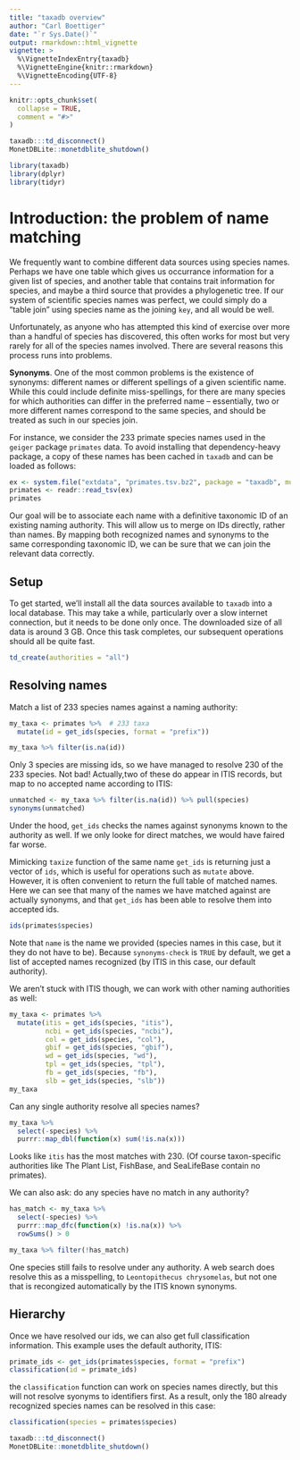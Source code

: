 ```yaml
---
title: "taxadb overview"
author: "Carl Boettiger"
date: "`r Sys.Date()`"
output: rmarkdown::html_vignette
vignette: >
  %\VignetteIndexEntry{taxadb}
  %\VignetteEngine{knitr::rmarkdown}
  %\VignetteEncoding{UTF-8}
---
```


```r
knitr::opts_chunk$set(
  collapse = TRUE,
  comment = "#>"
)

taxadb:::td_disconnect()
MonetDBLite::monetdblite_shutdown()

```



```r
library(taxadb)
library(dplyr)
library(tidyr)
```



# Introduction: the problem of name matching

We frequently want to combine different data sources using species names.  Perhaps we have one table which gives us occurrance information for a given list of species, and another table that contains trait information for species, and maybe a third source that provides a phylogenetic tree.  If our system of scientific species names was perfect, we could simply do a "table join" using species name as the joining `key`, and all would be well. 

Unfortunately, as anyone who has attempted this kind of exercise over more than a handful of species has discovered, this often works for most but very rarely for all of the species names involved.  There are several reasons this process runs into problems.  

**Synonyms**.  One of the most common problems is the existence of synonyms: different names or different spellings of a given scientific name.  While this could include definite miss-spellings, for there are many species for which authorities can differ in the preferred name -- essentially, two or more different names correspond to the same species, and should be treated as such in our species join.  


For instance, we consider the 233 primate species names used in the `geiger` package `primates` data.  To avoid installing that dependency-heavy package, a copy of these names has been cached in `taxadb` and can be loaded as follows: 

```r
ex <- system.file("extdata", "primates.tsv.bz2", package = "taxadb", mustWork = TRUE)
primates <- readr::read_tsv(ex)
primates
```

Our goal will be to associate each name with a definitive taxonomic ID of an existing naming authority.  This will allow us to merge on IDs directly, rather than names.  By mapping both recognized names and synonyms to the same corresponding taxonomic ID, we can be sure that we can join the relevant data correctly.


## Setup

To get started, we'll install all the data sources available to `taxadb` into a local database. This may take a while, particularly over a slow internet connection, but it needs to be done only once.  The downloaded size of all data is around 3 GB.  Once this task completes, our subsequent operations should all be quite fast.  

```r
td_create(authorities = "all")
```


## Resolving names


Match a list of 233 species names against a naming authority:  


```r
my_taxa <- primates %>%  # 233 taxa
  mutate(id = get_ids(species, format = "prefix")) 
```


```r
my_taxa %>% filter(is.na(id))
```

Only 3 species are missing ids, so we have managed to resolve 230 of the 233 species.  Not bad!  Actually,two of these do appear in ITIS records, but map to no accepted name according to ITIS:

```r
unmatched <- my_taxa %>% filter(is.na(id)) %>% pull(species) 
synonyms(unmatched)

```

Under the hood, `get_ids` checks the names against synonyms known to the authority as well. If we only looke for direct matches, we would have faired far worse.  

Mimicking `taxize` function of the same name `get_ids` is returning just a vector of `ids`, which is useful for operations such as `mutate` above.  However, it is often convenient to return the full table of matched names.  Here we can see that many of the names we have matched against are actually synonyms, and that `get_ids` has been able to resolve them into accepted ids.  

```r
ids(primates$species)
```

Note that `name` is the name we provided (species names in this case, but it they do not have to be).  Because `synonyms-check` is `TRUE` by default, we get a list of accepted names recognized (by ITIS in this case, our default authority).  

We aren't stuck with ITIS though, we can work with other naming authorities as well:

```r
my_taxa <- primates %>%  
  mutate(itis = get_ids(species, "itis"),
         ncbi = get_ids(species, "ncbi"),
         col = get_ids(species, "col"),
         gbif = get_ids(species, "gbif"),
         wd = get_ids(species, "wd"),
         tpl = get_ids(species, "tpl"),
         fb = get_ids(species, "fb"),
         slb = get_ids(species, "slb")) 
my_taxa

```

Can any single authority resolve all species names?

```r
my_taxa %>% 
  select(-species) %>% 
  purrr::map_dbl(function(x) sum(!is.na(x)))
```

Looks like `itis` has the most matches with 230.  (Of course taxon-specific authorities like The Plant List, FishBase, and SeaLifeBase contain no primates).  

We can also ask: do any species have no match in any authority?

```r
has_match <- my_taxa %>% 
  select(-species) %>%
  purrr::map_dfc(function(x) !is.na(x)) %>% 
  rowSums() > 0

my_taxa %>% filter(!has_match)
```

One species still fails to resolve under any authority. A web search does resolve this as a misspelling, to `Leontopithecus chrysomelas`, but not one that is recongized automatically by the ITIS known synonyms. 

## Hierarchy

Once we have resolved our ids, we can also get full classification information. This example uses the default authority, ITIS:

```r
primate_ids <- get_ids(primates$species, format = "prefix")
classification(id = primate_ids)
```

the `classification` function can work on species names directly, but this will not resolve syonyms to identifiers first.  As a result, only the 180 already recognized species names can be resolved in this case:

```r
classification(species = primates$species)
```



```r
taxadb:::td_disconnect()
MonetDBLite::monetdblite_shutdown()
```

